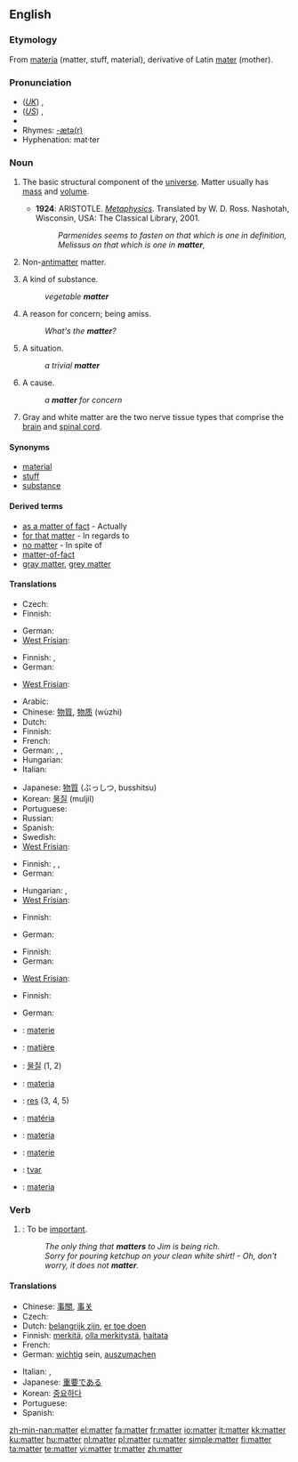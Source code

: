 {{wikipedia|Matter (disambiguation)}}
==English==
{{wikipedia}}

===Etymology===
From {{L.}} [[materia]] (matter, stuff, material), derivative of Latin [[mater]] (mother).

===Pronunciation===
* (''[[Received Pronunciation|UK]]'') {{IPA|/ˈmætə/}}, {{SAMPA|/"m{t@/}}
* (''[[General American|US]]'') {{IPA|/ˈmætɚ/}}, {{SAMPA|/"m{t@`/}}
* {{audio|en-us-matter.ogg|Audio (US)}}
* Rhymes: [[Rhymes:English:-ætə(r)|-ætə(r)]]
* Hyphenation: mat·ter

===Noun===
{{en-noun|s|-}}

# {{physics}} The basic structural component of the [[universe]].  Matter usually has [[mass]] and [[volume]].
#* '''1924''': ARISTOTLE.  ''[[S:Metaphysics/Book_I|Metaphysics]]''.  Translated by W. D. Ross.  Nashotah, Wisconsin, USA: The Classical Library, 2001.
#*: ''Parmenides seems to fasten on that which is one in definition, Melissus on that which is one in '''matter''',''
# {{physics}} Non-[[antimatter]] matter.
# A kind of substance.
#: ''vegetable '''matter'''''
# A reason for concern; being amiss.
#: ''What's the '''matter'''?''
# A situation.
#: ''a trivial '''matter'''''
# A cause.
#: ''a '''matter''' for concern''
# {{neurology}} Gray and white matter are the two nerve tissue types that comprise the [[brain]] and [[spinal cord]].

====Synonyms====
* [[material]]
* [[stuff]]
* [[substance]]

====Derived terms====
* [[as a matter of fact]] - Actually
* [[for that matter]] - In regards to
* [[no matter]] - In spite of
* [[matter-of-fact]]
* [[gray matter]], [[grey matter]]

====Translations====
{{trans-top|basic structural component of the universe}}
* Czech: {{t+|cs|hmota|f}}
* Finnish: {{t+|fi|aine}}
{{trans-mid}}
* German: {{t+|de|Materie|f}}
* [[West Frisian]]: {{t|fy|matearje|c|xs=West Frisian}}
{{trans-bottom}}

{{trans-top|non-antimatter matter}}
* Finnish: {{t+|fi|materia}}, {{t+|fi|aine}}
* German: {{t+|de|Materie|f}}
{{trans-mid}}
* [[West Frisian]]: {{t+|fy|matearje|c|xs=West Frisian}}
{{trans-bottom}}

{{trans-top|kind of substance}}
* Arabic: {{Arab|[[مادة]]}} {{IPAchar|(māda)}} {{f}}
* Chinese: [[物質]], [[物质]] (wùzhì)
* Dutch: {{t+|nl|stof|c}}
* Finnish: {{t+|fi|aine}}
* French: {{t+|fr|matière|f}}
* German: {{t+|de|Masse|f}}, {{t+|de|Substanz|f}}, {{t+|de|Stoff|m}}
* Hungarian: {{t|hu|anyag}}
* Italian: {{t+|it|materia|f}}
{{trans-mid}}
* Japanese: [[物質]] (ぶっしつ, busshitsu)
* Korean: [[물질]] (muljil)
* Portuguese: {{t|pt|matéria|f}}
* Russian: {{t+|ru|вещество|n|tr=veščestvó|sc=Cyrl}}
* Spanish: {{t+|es|materia|f}}
* Swedish: {{t-|sv|stoff|c}}
* [[West Frisian]]: {{t+|fy|matearje|c|xs=West Frisian}}
{{trans-bottom}}

{{trans-top|reason for concern}}
* Finnish: {{t-|fi|pulma}}, {{t+|fi|ongelma}}, {{t-|fi|hätä}}
* German: {{t+|de|Angelegenheit|f}}
{{trans-mid}}
* Hungarian: {{t+|hu|ügy}}, {{t+|hu|dolog}}
* [[West Frisian]]: {{t+|fy|saak|c|xs=West Frisian}}
{{trans-bottom}}

{{trans-top|situation}}
* Finnish: {{t+|fi|tilanne}}
{{trans-mid}}
* German: {{t+|de|Angelegenheit|f}}
{{trans-bottom}}

{{trans-top|cause}}
* Finnish: {{t+|fi|aihe}}
* German: {{t+|de|Anlass|m}}
{{trans-mid}}
* [[West Frisian]]: {{t+|fy|saak|xs=West Frisian}}
{{trans-bottom}}

{{trans-top|neurology: nerve tissue type}}
* Finnish: {{t+|fi|aine}}
{{trans-mid}}
* German: {{t+|de|Substanz|f}}
{{trans-bottom}}

{{checktrans-top}}
* {{ttbc|Dutch}}: [[materie]] {{f}}
* {{ttbc|French}}: [[matière]] {{f}}
* {{ttbc|Korean}}: [[물질]] (1, 2)
* {{ttbc|Interlingua}}: [[materia]]
* {{ttbc|Latin}}: [[res]] (3, 4, 5)
{{checktrans-mid}}
* {{ttbc|Portuguese}}: [[matéria]] {{f}}
* {{ttbc|Italiano}}: [[materia]] {{f}}
* {{ttbc|Romanian}}: [[materie]] {{f}}
* {{ttbc|Serbian}}: [[tvar]]
* {{ttbc|Spanish}}: [[materia]] {{f}}
{{trans-bottom}}

===Verb===
{{en-verb}}

# {{intransitive}}: To be [[important]].
#: ''The only thing that '''matters''' to Jim is being rich.''
#: ''Sorry for pouring ketchup on your clean white shirt! - Oh, don't worry, it does not '''matter'''.''

====Translations====
{{trans-top|to be important}}
* Chinese: [[事關]], [[事关]]
* Czech: {{t-|cs|záležet}}
* Dutch: [[belangrijk zijn]], [[er toe doen]]
* Finnish: [[merkitä]], [[olla merkitystä]], [[haitata]]
* French: {{t+|fr|importer}}
* German: [[wichtig]] sein, [[auszumachen]]
{{trans-mid}}
* Italian: {{t+|it|importare}}, {{t+|it|contare}}
* Japanese: [[重要]]である
* Korean: [[중요]]하다
* Portuguese: {{t+|pt|importar}}
* Spanish: {{t+|es|importar}}
{{trans-bottom}}

[[zh-min-nan:matter]]
[[el:matter]]
[[fa:matter]]
[[fr:matter]]
[[io:matter]]
[[it:matter]]
[[kk:matter]]
[[ku:matter]]
[[hu:matter]]
[[nl:matter]]
[[pl:matter]]
[[ru:matter]]
[[simple:matter]]
[[fi:matter]]
[[ta:matter]]
[[te:matter]]
[[vi:matter]]
[[tr:matter]]
[[zh:matter]]